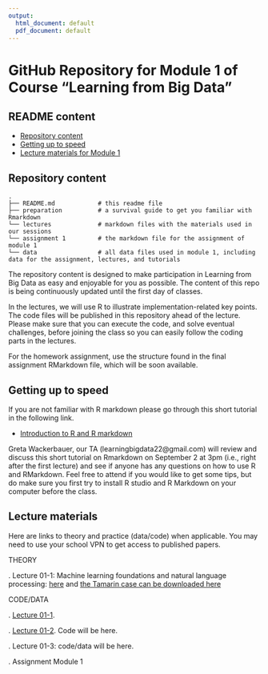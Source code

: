 ```yaml
---
output:
  html_document: default
  pdf_document: default
---
```

# GitHub Repository for Module 1 of Course  "Learning from Big Data"

## README content
<!-- vim-markdown-toc GFM -->

* [Repository content](#repository-content)
* [Getting up to speed](#Getting-up-to-speed)
* [Lecture materials for Module 1](#lecture-materials)

  
<!-- vim-markdown-toc -->

## Repository content

```
.
├── README.md            # this readme file
├── preparation          # a survival guide to get you familiar with Rmarkdown
└── lectures             # markdown files with the materials used in our sessions 
└── assignment 1         # the markdown file for the assignment of module 1 
└── data                 # all data files used in module 1, including data for the assignment, lectures, and tutorials

```

The repository content is designed to make participation in Learning from Big Data as easy and enjoyable for you as possible. The content of this repo is being continuously updated until the first day of classes. 

In the lectures, we will use R to illustrate implementation-related key points. The code files will be published in this repository ahead of the lecture. Please make sure that you can execute the code, and solve eventual challenges, before joining the class so you can easily follow the coding parts in the lectures.  

For the homework assignment, use the structure found in the final assignment RMarkdown file, which will be soon available.

## Getting up to speed

If you are not familiar with R markdown please go through this short tutorial in the following link.

- [Introduction to R and R markdown](https://github.com/guiliberali/Learning-from-Big-Data-Module-1/blob/main/preparation/Intro-to-RMarkdown.pdf)

Greta Wackerbauer, our TA (learningbigdata22@gmail.com) will review and discuss this short tutorial on Rmarkdown on September 2 at 3pm (i.e., right after the first lecture) and see if anyone has any questions on how to use R and RMarkdown. Feel free to attend if you would like to get some tips, but do make sure you first try to install R studio and R Markdown on your computer before the class.  

 
## Lecture materials
 
Here are links to theory and practice (data/code) when applicable. You may need to use your school VPN to get access to published papers.

THEORY

. Lecture 01-1: Machine learning foundations and natural language processing: [here](https://journals.sagepub.com/doi/full/10.1177/0022242919873106 ) and [the Tamarin case can be downloaded here](https://www.thecasecentre.org/course/registerForCourse?ucc=C%2D4874%2D6030%2DSCH)   


CODE/DATA

. [Lecture 01-1](https://github.com/guiliberali/Learning-from-Big-Data-Module-1/blob/main/lectures/Lecture_1/session_1.Rmd).

. [Lecture 01-2](https://github.com/guiliberali/Learning-from-Big-Data-Module-1/blob/main/lectures/Lecture_2/Cartoon_Example_NBC.xlsx). Code will be here. 


. Lecture 01-3: code/data will be here.  

. Assignment Module 1   
 

